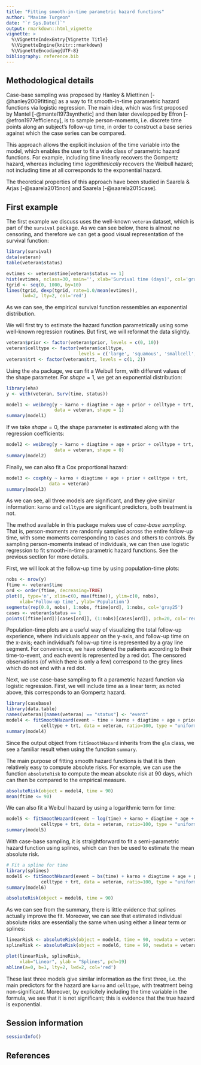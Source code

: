 ```yaml
---
title: "Fitting smooth-in-time parametric hazard functions"
author: "Maxime Turgeon"
date: "`r Sys.Date()`"
output: rmarkdown::html_vignette
vignette: >
  %\VignetteIndexEntry{Vignette Title}
  %\VignetteEngine{knitr::rmarkdown}
  %\VignetteEncoding{UTF-8}
bibliography: reference.bib
---
```


## Methodological details

Case-base sampling was proposed by Hanley & Miettinen [-@hanley2009fitting] as a way to fit smooth-in-time parametric hazard functions via logistic regression. The main idea, which was first proposed by Mantel [-@mantel1973synthetic] and then later developped by Efron [-@efron1977efficiency], is to sample person-moments, i.e. discrete time points along an subject's follow-up time, in order to construct a base series against which the case series can be compared. 

This approach allows the explicit inclusion of the time variable into the model, which enables the user to fit a wide class of parametric hazard functions. For example, including time linearly recovers the Gompertz hazard, whereas including time *logarithmically* recovers the Weibull hazard; not including time at all corresponds to the exponential hazard.

The theoretical properties of this approach have been studied in Saarela & Arjas [-@saarela2015non] and Saarela [-@saarela2015case].

## First example

The first example we discuss uses the well-known ```veteran``` dataset, which is part of the ```survival``` package. As we can see below, there is almost no censoring, and therefore we can get a good visual representation of the survival function:

```r
library(survival)
data(veteran)
table(veteran$status)

evtimes <- veteran$time[veteran$status == 1]
hist(evtimes, nclass=30, main='', xlab='Survival time (days)', col='gray90', probability=TRUE)
tgrid <- seq(0, 1000, by=10)
lines(tgrid, dexp(tgrid, rate=1.0/mean(evtimes)), 
      lwd=2, lty=2, col='red')
```

As we can see, the empirical survival function ressembles an exponential distribution.

We will first try to estimate the hazard function parametrically using some well-known regression routines. But first, we will reformat the data slightly.

```r
veteran$prior <- factor(veteran$prior, levels = c(0, 10))
veteran$celltype <- factor(veteran$celltype, 
                           levels = c('large', 'squamous', 'smallcell', 'adeno'))
veteran$trt <- factor(veteran$trt, levels = c(1, 2))
```

Using the ```eha``` package, we can fit a Weibull form, with different values of the shape parameter. For $shape = 1$, we get an exponential distribution:

```r
library(eha)
y <- with(veteran, Surv(time, status))

model1 <- weibreg(y ~ karno + diagtime + age + prior + celltype + trt, 
                  data = veteran, shape = 1)
summary(model1)
```

If we take $shape = 0$, the shape parameter is estimated along with the regression coefficients:

```r
model2 <- weibreg(y ~ karno + diagtime + age + prior + celltype + trt, 
                  data = veteran, shape = 0)
summary(model2)
```

Finally, we can also fit a Cox proportional hazard:

```r
model3 <- coxph(y ~ karno + diagtime + age + prior + celltype + trt, 
                data = veteran)
summary(model3)
```

As we can see, all three models are significant, and they give similar information: ```karno``` and ```celltype``` are significant predictors, both treatment is not.

The method available in this package makes use of *case-base sampling*. That is, person-moments are randomly sampled across the entire follow-up time, with some moments corresponding to cases and others to controls. By sampling person-moments instead of individuals, we can then use logistic regression to fit smooth-in-time parametric hazard functions. See the previous section for more details.

First, we will look at the follow-up time by using population-time plots:

```r
nobs <- nrow(y)
ftime <- veteran$time
ord <- order(ftime, decreasing=TRUE)
plot(0, type='n', xlim=c(0, max(ftime)), ylim=c(0, nobs), 
     xlab='Follow-up time', ylab='Population')
segments(rep(0.0, nobs), 1:nobs, ftime[ord], 1:nobs, col='gray25')
cases <- veteran$status == 1
points((ftime[ord])[cases[ord]], (1:nobs)[cases[ord]], pch=20, col='red', cex=0.5)
```

Population-time plots are a useful way of visualizing the total follow-up experience, where individuals appear on the y-axis, and follow-up time on the x-axis; each individual's follow-up time is represented by a gray line segment. For convenience, we have ordered the patients according to their time-to-event, and each event is represented by a red dot. The censored observations (of which there is only a few) correspond to the grey lines which do not end with a red dot.

Next, we use case-base sampling to fit a parametric hazard function via logistic regression. First, we will include time as a linear term; as noted above, this corresponds to an Gompertz hazard.

```r
library(casebase)
library(data.table)
names(veteran)[names(veteran) == "status"] <- "event"
model4 <- fitSmoothHazard(event ~ time + karno + diagtime + age + prior +
             celltype + trt, data = veteran, ratio=100, type = "uniform")
summary(model4)
```

Since the output object from ```fitSmoothHazard``` inherits from the ```glm``` class, we see a familiar result when using the function ```summary```.

The main purpose of fitting smooth hazard functions is that it is then relatively easy to compute absolute risks. For example, we can use the function ```absoluteRisk``` to compute the mean absolute risk at 90 days, which can then be compared to the empirical measure.

```r
absoluteRisk(object = model4, time = 90)
mean(ftime <= 90)
```

We can also fit a Weibull hazard by using a logarithmic term for time:

```r
model5 <- fitSmoothHazard(event ~ log(time) + karno + diagtime + age + prior +
             celltype + trt, data = veteran, ratio=100, type = "uniform")
summary(model5)
```

With case-base sampling, it is straightforward to fit a semi-parametric hazard function using splines, which can then be used to estimate the mean absolute risk.

```r
# Fit a spline for time
library(splines)
model6 <- fitSmoothHazard(event ~ bs(time) + karno + diagtime + age + prior +
             celltype + trt, data = veteran, ratio=100, type = "uniform")
summary(model6)

absoluteRisk(object = model6, time = 90)
```

As we can see from the summary, there is little evidence that splines actually improve the fit. Moreover, we can see that estimated individual absolute risks are essentially the same when using either a linear term or splines:

```r
linearRisk <- absoluteRisk(object = model4, time = 90, newdata = veteran)
splineRisk <- absoluteRisk(object = model6, time = 90, newdata = veteran)

plot(linearRisk, splineRisk,
     xlab="Linear", ylab = "Splines", pch=19)
abline(a=0, b=1, lty=2, lwd=2, col='red')
```

These last three models give similar information as the first three, i.e. the main predictors for the hazard are ```karno``` and ```celltype```, with treatment being non-significant. Moreover, by explicitely including the time variable in the formula, we see that it is not significant; this is evidence that the true hazard is exponential.

<!-- ## Vaccination example -->

<!-- ```{r eval=FALSE} -->
<!-- inpath <- '~/git_repositories/casebase/data/' -->
<!-- etimes <- read.csv(file.path(inpath, 'etimes.csv'), header=TRUE) -->
<!-- vtimes <- read.csv(file.path(inpath, 'vtimes.csv'), header=TRUE) -->
<!-- vtc <- vtimes[etimes[,1],2] -->
<!-- exposed <- (vtc < etimes[,2]) & (vtc >= etimes[,2] - 7.0) -->

<!-- popsize <- nrow(vtimes) -->
<!-- ncases <- nrow(etimes) -->
<!-- n.cases <- rep(1, ncases) -->
<!-- n.exposed.cases <- as.numeric(exposed) -->
<!-- n.unexposed.cases <- as.numeric(!exposed) -->

<!-- # Time-matched sampling: -->

<!-- sample.ctls = function(x) sample(1:popsize, x, FALSE) -->

<!-- ctl.case.ratio = 1 -->
<!-- n.ctls = n.cases * ctl.case.ratio -->
<!-- denom.sample = lapply(n.ctls, sample.ctls) -->
<!-- nctls = sum(n.ctls) -->
<!-- n.exposed.ctls <- rep(NA, ncases) -->

<!-- set.seed(1) -->
<!-- cc <- 0 -->
<!-- casestatus <- NULL -->
<!-- exposure <- NULL -->
<!-- matched <- NULL -->
<!-- for (i in 1:ncases) { -->
<!--     cc <- cc + 1 -->
<!--     exstatus <- (vtimes[denom.sample[[i]],2] < etimes[i,2]) & (vtimes[denom.sample[[i]],2] >= etimes[i,2] - 7.0) -->
<!--     n.exposed.ctls[i] = sum(exstatus) -->
<!--     casestatus <- c(casestatus, rep(1, n.cases[i]), rep(0, n.ctls[i])) -->
<!--     exposure <- c(exposure, rep(0, n.unexposed.cases[i]), rep(1, n.exposed.cases[i]), as.numeric(exstatus)) -->
<!--     matched <- c(matched, rep(cc, n.cases[i] + n.cases[i] * ctl.case.ratio)) -->
<!-- } -->
<!-- # cbind(casestatus, exposure, matched) -->

<!-- n.unexposed.ctls <- n.ctls - n.exposed.ctls -->

<!-- model1 <- clogit(casestatus ~ exposure + strata(as.factor(matched))) -->
<!-- summary(model1) -->

<!-- maxage <- 140/7 -->

<!-- # pdf(file.path(inpath, 'studybase.pdf'), width=8, height=6, paper='special') -->
<!-- postscript(file.path(inpath, 'studybase.eps'), width=8, height=6, paper='special', horizontal=FALSE) -->
<!-- op <- par(mar = c(4.25,4.25,1,1)) -->
<!-- plot(1, 1, xlim=c(0,maxage), ylim=c(0,popsize), type='n', xlab='Age (weeks)', ylab='Population') -->
<!-- rect(0,0,maxage,popsize, col="gray80",border=NA) -->
<!-- legend(0.025 * maxage, 0.975 * popsize, legend=c('Pop.-time'), -->
<!--        pch=c(15), col=c('gray80'), pt.bg=c('gray80'), -->
<!--        cex=1, bg='white', box.col='white') -->
<!-- par(op) -->
<!-- dev.off() -->
<!-- ``` -->

<!-- ```{r eval=FALSE} -->
<!-- idx <- order(vtimes[,2]) -->

<!-- # pdf(file.path(inpath, 'studybaseexposure.pdf'), width=8, height=6, paper='special') -->
<!-- postscript(file.path(inpath, 'studybaseexposure.eps'), width=8, height=6, paper='special', horizontal=FALSE) -->
<!-- op <- par(mar = c(4.25,4.25,1,1)) -->
<!-- plot(1, 1, xlim=c(0,maxage), ylim=c(0,popsize), type='n', xlab='Age (weeks)', ylab='Population') -->
<!-- rect(0,0,maxage,popsize, col="lightblue",border=NA) -->
<!-- segments(vtimes[idx,2]/7, (1:popsize), (vtimes[idx,2]+7)/7, (1:popsize), col='yellow2') -->
<!-- legend(0.025 * maxage, 0.975 * popsize, legend=c('Unexposed pop.-time','Exposed pop.-time'), -->
<!--        pch=c(15,15), col=c('lightblue','yellow2'), pt.bg=c('lightblue','yellow2'), -->
<!--        cex=1, bg='white', box.col='white') -->
<!-- par(op) -->
<!-- dev.off() -->

<!-- vidx <- order(vtc) -->
<!-- caseidx <- (1:popsize)[vtimes[idx,1] %in% etimes[,1]] -->
<!-- ``` -->

<!-- ```{r eval=FALSE} -->
<!-- # pdf(file.path(inpath, 'caseseries.pdf'), width=8, height=6, paper='special') -->
<!-- postscript(file.path(inpath, 'caseseries.eps'), width=8, height=6, paper='special', horizontal=FALSE) -->
<!-- op <- par(mar = c(4.25,4.25,1,1)) -->
<!-- plot(1, 1, xlim=c(0,maxage), ylim=c(0,popsize), type='n', xlab='Age (weeks)', ylab='Population') -->
<!-- rect(0,0,maxage,popsize, col="lightblue",border=NA) -->
<!-- segments(vtimes[idx,2]/7, (1:popsize), (vtimes[idx,2]+7)/7, (1:popsize), col='yellow2') -->
<!-- points(etimes[vidx,2]/7, caseidx, pch=20, col='red', cex=0.75) -->
<!-- legend(0.025 * maxage, 0.975 * popsize, legend=c('Unexposed pop.-time','Exposed pop.-time','Case series'), -->
<!--        pch=c(15,15,20), col=c('lightblue','yellow2','red'), pt.bg=c('lightblue','yellow2','red'), -->
<!--        cex=1, bg='white', box.col='white') -->
<!-- par(op) -->
<!-- dev.off() -->
<!-- ``` -->

<!-- ```{r eval=FALSE} -->
<!-- # pdf(file.path(inpath, 'baseseries.pdf'), width=8, height=6, paper='special') -->
<!-- postscript(file.path(inpath, 'baseseries.eps'), width=8, height=6, paper='special', horizontal=FALSE) -->
<!-- op <- par(mar = c(4.25,4.25,1,1)) -->
<!-- plot(1, 1, xlim=c(0,maxage), ylim=c(0,popsize), type='n', xlab='Age (weeks)', ylab='Population') -->
<!-- rect(0,0,maxage,popsize, col="lightblue",border=NA) -->
<!-- segments(vtimes[idx,2]/7, (1:popsize), (vtimes[idx,2]+7)/7, (1:popsize), col='yellow2') -->
<!-- points(etimes[vidx,2]/7, caseidx, pch=20, col='red', cex=0.75) -->
<!-- points(etimes[matched[casestatus==0],2]/7, vtimes[unlist(denom.sample),1], pch=20, col='blue', cex=0.75) -->
<!-- legend(0.025 * maxage, 0.975 * popsize, legend=c('Unexposed pop.-time','Exposed pop.-time','Case series','Base series'), -->
<!--        pch=c(15,15,20,20), col=c('lightblue','yellow2','red','blue'), pt.bg=c('lightblue','yellow2','red','blue'), -->
<!--        cex=1, bg='white', box.col='white') -->
<!-- par(op) -->
<!-- dev.off() -->
<!-- ``` -->

<!-- ```{r eval=FALSE} -->
<!-- # Self-matched sampling: -->

<!-- minday <- 0 -->
<!-- maxday <- 140 -->

<!-- nbase <- 1 -->
<!-- times <- rep(NA, 2 * (ncases + nbase * ncases)) -->
<!-- casestatus <- rep(NA, 2 * (ncases + nbase * ncases)) -->
<!-- exposure <- rep(NA, 2 * (ncases + nbase * ncases)) -->
<!-- matched <- rep(NA, 2 * (ncases + nbase * ncases)) -->

<!-- set.seed(1) -->
<!-- counter <- 0 -->
<!-- casecounter <- 0 -->
<!-- for (i in 1:ncases) { -->
<!--     if (is.finite(etimes[i,2]) & etimes[i,2] > minday & etimes[i,2] <= maxday) { -->
<!--         counter <- counter + 1 -->
<!--         casecounter <- casecounter + 1 -->
<!--         times[counter] <- etimes[i,2] -->
<!--         casestatus[counter] <- 1 -->
<!--         exposure[counter] <- (etimes[i,2] - vtc[i]) > 0.0 & (etimes[i,2] - vtc[i]) < 7.0 -->
<!--         matched[counter] <- casecounter -->
<!--         # n <- rpois(1, nbase) -->
<!--         n <- nbase -->
<!--         for (j in 1:n) { -->
<!--             counter <- counter + 1 -->
<!--             u <- runif(1, 0.0, nbase) -->
<!--             times[counter] <- runif(1, min=minday, max=maxday) -->
<!--             casestatus[counter] <- 0 -->
<!--             exposure[counter] <- (times[counter] - vtc[i]) > 0.0 & (times[counter] - vtc[i]) < 7.0 -->
<!--             matched[counter] <- casecounter -->
<!--         } -->
<!--     } -->
<!--     # if (i %% 1000 == 0) -->
<!--     #     print(i) -->
<!-- } -->
<!-- # counter -->
<!-- # casecounter -->
<!-- times <- times[1:counter] -->
<!-- casestatus <- casestatus[1:counter] -->
<!-- exposure <- exposure[1:counter] -->
<!-- matched <- matched[1:counter] -->

<!-- times2 <- times^2 -->
<!-- model2 <- clogit(casestatus ~ exposure + times + times2 + strata(as.factor(matched))) -->
<!-- summary(model2) -->

<!-- model3 <- clogit(casestatus ~ exposure + bs(times) + strata(as.factor(matched))) -->
<!-- summary(model3) -->
<!-- ``` -->

<!-- ```{r eval=FALSE} -->
<!-- # pdf(file.path(inpath, 'caseseries2.pdf'), width=8, height=6, paper='special') -->
<!-- postscript(file.path(inpath, 'caseseries2.eps'), width=8, height=6, paper='special', horizontal=FALSE) -->
<!-- op <- par(mar = c(4.25,4.25,1,1)) -->
<!-- plot(1, 1, xlim=c(0,maxage), ylim=c(0,popsize), type='n', xlab='Age (weeks)', ylab='Population') -->
<!-- rect(0,0,maxage,popsize, col="lightblue",border=NA) -->
<!-- segments(vtimes[idx,2]/7, (1:popsize), (vtimes[idx,2]+7)/7, (1:popsize), col='yellow2') -->
<!-- points(etimes[vidx,2]/7, caseidx, pch=20, col='red', cex=0.75) -->
<!-- legend(0.025 * maxage, 0.975 * popsize, legend=c('Unexposed pop.n-time','Exposed pop.-time','Case series'), -->
<!--        pch=c(15,15,20), col=c('lightblue','yellow2','red'), pt.bg=c('lightblue','yellow2','red'), -->
<!--        cex=1, bg='white', box.col='white') -->
<!-- par(op) -->
<!-- dev.off() -->
<!-- ``` -->

<!-- ```{r eval=FALSE} -->
<!-- # pdf(file.path(inpath, 'selfmatched.pdf'), width=8, height=6, paper='special') -->
<!-- postscript(file.path(inpath, 'selfmatched.eps'), width=8, height=6, paper='special', horizontal=FALSE) -->
<!-- op <- par(mar = c(4.25,4.25,1,1)) -->
<!-- plot(1, 1, xlim=c(0,maxage), ylim=c(0,popsize), type='n', xlab='Age (weeks)', ylab='Population') -->
<!-- rect(0,0,maxage,popsize, col="white",border=NA) -->
<!-- segments(rep(minday/7, ncases), caseidx, rep(maxday/7, ncases), caseidx, col='lightblue') -->
<!-- segments(vtc[vidx]/7, caseidx, (vtc[vidx]+7)/7, caseidx, col='yellow2') -->
<!-- points(etimes[vidx,2]/7, caseidx, pch=20, col='red', cex=0.75) -->
<!-- legend(0.025 * maxage, 0.975 * popsize, legend=c('Unexposed pop.-time','Exposed pop.-time','Case series'), -->
<!--        pch=c(15,15,20), col=c('lightblue','yellow2','red'), pt.bg=c('lightblue','yellow2','red'), -->
<!--        cex=1, bg='white', box.col='white') -->
<!-- par(op) -->
<!-- dev.off() -->
<!-- ``` -->

<!-- ```{r eval=FALSE} -->
<!-- # pdf(file.path(inpath, 'baseseries2.pdf'), width=8, height=6, paper='special') -->
<!-- postscript(file.path(inpath, 'baseseries2.eps'), width=8, height=6, paper='special', horizontal=FALSE) -->
<!-- op <- par(mar = c(4.25,4.25,1,1)) -->
<!-- plot(1, 1, xlim=c(0,maxage), ylim=c(0,popsize), type='n', xlab='Age (weeks)', ylab='Population') -->
<!-- rect(0,0,maxage,popsize, col="white",border=NA) -->
<!-- segments(rep(minday/7, ncases), caseidx, rep(maxday/7, ncases), caseidx, col='lightblue') -->
<!-- segments(vtc[vidx]/7, caseidx, (vtc[vidx]+7)/7, caseidx, col='yellow2') -->
<!-- points(etimes[vidx,2]/7, caseidx, pch=20, col='red', cex=0.75) -->
<!-- points(times[casestatus==0]/7, caseidx[matched[casestatus==0]], pch=20, col='blue', cex=0.75) -->
<!-- legend(0.025 * maxage, 0.975 * popsize, legend=c('Unexposed pop.-time','Exposed pop.-time','Case series','Base series'), -->
<!--        pch=c(15,15,20,20), col=c('lightblue','yellow2','red','blue'), pt.bg=c('lightblue','yellow2','red','blue'), -->
<!--        cex=1, bg='white', box.col='white') -->
<!-- par(op) -->
<!-- dev.off() -->
<!-- ``` -->

<!-- ```{r eval=FALSE} -->
<!-- # pdf(file.path(inpath, 'baseseries3.pdf'), width=8, height=6, paper='special') -->
<!-- postscript(file.path(inpath, 'baseseries3.eps'), width=8, height=6, paper='special', horizontal=FALSE) -->
<!-- op <- par(mar = c(4.25,4.25,1,1)) -->
<!-- plot(1, 1, xlim=c(0,maxage), ylim=c(0,1000), type='n', xlab='Age (weeks)', ylab='Population') -->
<!-- rect(0,0,maxage,popsize, col="white",border=NA) -->
<!-- segments(rep(minday/7, ncases), caseidx, rep(maxday/7, ncases), caseidx, col='lightblue') -->
<!-- segments(vtc[vidx]/7, caseidx, (vtc[vidx]+7)/7, caseidx, col='yellow2') -->
<!-- points(etimes[vidx,2]/7, caseidx, pch=20, col='red', cex=0.75) -->
<!-- points(times[casestatus==0]/7, caseidx[matched[casestatus==0]], pch=20, col='blue', cex=0.75) -->
<!-- par(op) -->
<!-- dev.off() -->
<!-- ``` -->

## Session information

```r
sessionInfo()
```
## References
